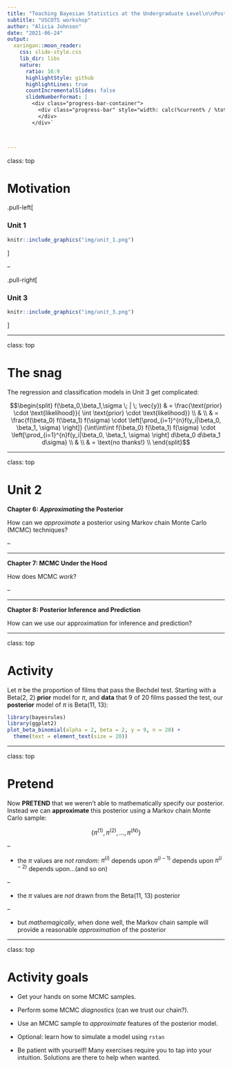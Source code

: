 ```yaml
---
title: "Teaching Bayesian Statistics at the Undergraduate Level\n\nPosterior Simulation and Analysis"
subtitle: "USCOTS workshop"
author: "Alicia Johnson"
date: "2021-06-24"
output:
  xaringan::moon_reader:
    css: slide-style.css
    lib_dir: libs
    nature:
      ratio: 16:9
      highlightStyle: github
      highlightLines: true
      countIncrementalSlides: false
      slideNumberFormat: |
        <div class="progress-bar-container">
          <div class="progress-bar" style="width: calc(%current% / %total% * 100%);">
          </div>
        </div>`



---
```


class: top

# Motivation


.pull-left[

### Unit 1

```r
knitr::include_graphics("img/unit_1.png")
```



]

--

.pull-right[

### Unit 3

```r
knitr::include_graphics("img/unit_3.png")
```

]




---

class: top

# The snag

The regression and classification models in Unit 3 get complicated:

$$\begin{split}
f(\beta_0,\beta_1,\sigma \; | \; \vec{y}) 
 & = \frac{\text{prior} \cdot \text{likelihood}}{ \int \text{prior} \cdot \text{likelihood}} \\
 & \\
 & = \frac{f(\beta_0) f(\beta_1) f(\sigma) \cdot \left[\prod_{i=1}^{n}f(y_i|\beta_0, \beta_1, \sigma) \right]}
 {\int\int\int f(\beta_0) f(\beta_1) f(\sigma) \cdot \left[\prod_{i=1}^{n}f(y_i|\beta_0, \beta_1, \sigma) \right] d\beta_0 d\beta_1 d\sigma} \\
 & \\
 & = \text{no thanks!} \\
 \end{split}$$
 
 

---

class: top


# Unit 2

**Chapter 6: _Approximating_ the Posterior**

How can we *approximate* a posterior using Markov chain Monte Carlo (MCMC) techniques?

--

<hr>

**Chapter 7: MCMC Under the Hood**

How does MCMC *work*?

--

<hr>

**Chapter 8: Posterior Inference and Prediction**

How can we use our approximation for inference and prediction?

---

class: top

# Activity

Let $\pi$ be the proportion of films that pass the Bechdel test. Starting with a Beta(2, 2) **prior** model for $\pi$, and **data** that 9 of 20 films passed the test, our **posterior** model of $\pi$ is Beta(11, 13):


```r
library(bayesrules)
library(ggplot2)
plot_beta_binomial(alpha = 2, beta = 2, y = 9, n = 20) + 
  theme(text = element_text(size = 20))
```


---

class: top

# Pretend

Now **PRETEND** that we weren't able to mathematically specify our posterior. Instead we can **approximate** this posterior using a Markov chain Monte Carlo sample:


$$\left\lbrace \pi^{(1)}, \pi^{(2)}, \ldots, \pi^{(N)} \right\rbrace$$

--

- the $\pi$ values are *not random*: $\pi^{(i)}$ depends upon $\pi^{(i-1)}$ depends upon $\pi^{(i-2)}$ depends upon...(and so on)

--

- the $\pi$ values are *not* drawn from the Beta(11, 13) posterior

--

- but *mathemagically*, when done well, the Markov chain sample will provide a reasonable *approximation* of the posterior



---

class: top


# Activity goals

- Get your hands on some MCMC samples.

- Perform some MCMC *diagnostics* (can we trust our chain?).

- Use an MCMC sample to *approximate* features of the posterior model.

- Optional: learn how to simulate a model using `rstan`

- Be patient with yourself! Many exercises require you to tap into your intuition. Solutions are there to help when wanted. 